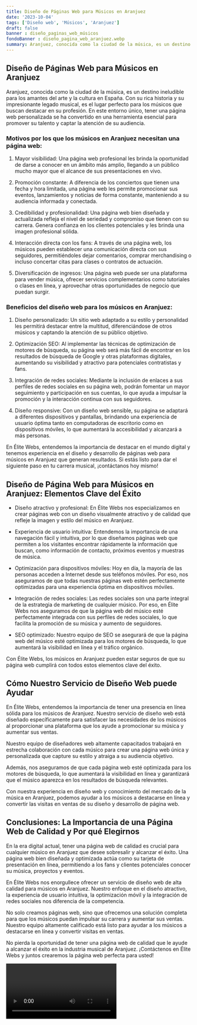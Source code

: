 ```yaml
---
title: Diseño de Páginas Web para Músicos en Aranjuez
date: '2023-10-04'
tags: ['Diseño web', 'Músicos', 'Aranjuez']
draft: false
banner : diseño_paginas_web_músicos
fondoBanner : diseño_pagina_web_aranjuez.webp
summary: Aranjuez, conocida como la ciudad de la música, es un destino ineludible para los amantes del arte y la cultura en España. Con su rica historia y su impresionante legado musical, es el lugar perfecto para los músicos que buscan destacar en su profesión. En este entorno único, tener una página web personalizada se ha convertido en una herramienta esencial para promover su talento y captar la atención de su audiencia.
---
```


## Diseño de Páginas Web para Músicos en Aranjuez

Aranjuez, conocida como la ciudad de la música, es un destino ineludible para los amantes del arte y la cultura en España. Con su rica historia y su impresionante legado musical, es el lugar perfecto para los músicos que buscan destacar en su profesión. En este entorno único, tener una página web personalizada se ha convertido en una herramienta esencial para promover su talento y captar la atención de su audiencia.

### Motivos por los que los músicos en Aranjuez necesitan una página web:

1. Mayor visibilidad: Una página web profesional les brinda la oportunidad de darse a conocer en un ámbito más amplio, llegando a un público mucho mayor que el alcance de sus presentaciones en vivo.

2. Promoción constante: A diferencia de los conciertos que tienen una fecha y hora limitada, una página web les permite promocionar sus eventos, lanzamientos y noticias de forma constante, manteniendo a su audiencia informada y conectada.

3. Credibilidad y profesionalidad: Una página web bien diseñada y actualizada refleja el nivel de seriedad y compromiso que tienen con su carrera. Genera confianza en los clientes potenciales y les brinda una imagen profesional sólida.

4. Interacción directa con los fans: A través de una página web, los músicos pueden establecer una comunicación directa con sus seguidores, permitiéndoles dejar comentarios, comprar merchandising o incluso concertar citas para clases o contratos de actuación.

5. Diversificación de ingresos: Una página web puede ser una plataforma para vender música, ofrecer servicios complementarios como tutoriales o clases en línea, y aprovechar otras oportunidades de negocio que puedan surgir.

### Beneficios del diseño web para los músicos en Aranjuez:

1. Diseño personalizado: Un sitio web adaptado a su estilo y personalidad les permitirá destacar entre la multitud, diferenciándose de otros músicos y captando la atención de su público objetivo.

2. Optimización SEO: Al implementar las técnicas de optimización de motores de búsqueda, su página web será más fácil de encontrar en los resultados de búsqueda de Google y otras plataformas digitales, aumentando su visibilidad y atractivo para potenciales contratistas y fans.

3. Integración de redes sociales: Mediante la inclusión de enlaces a sus perfiles de redes sociales en su página web, podrán fomentar un mayor seguimiento y participación en sus cuentas, lo que ayuda a impulsar la promoción y la interacción continua con sus seguidores.

4. Diseño responsive: Con un diseño web sensible, su página se adaptará a diferentes dispositivos y pantallas, brindando una experiencia de usuario óptima tanto en computadoras de escritorio como en dispositivos móviles, lo que aumentará la accesibilidad y alcanzará a más personas.

En Élite Webs, entendemos la importancia de destacar en el mundo digital y tenemos experiencia en el diseño y desarrollo de páginas web para músicos en Aranjuez que generan resultados. Si estás listo para dar el siguiente paso en tu carrera musical, ¡contáctanos hoy mismo!

<GifSeo />

<Cta />

## Diseño de Página Web para Músicos en Aranjuez: Elementos Clave del Éxito

- Diseño atractivo y profesional: En Élite Webs nos especializamos en crear páginas web con un diseño visualmente atractivo y de calidad que refleje la imagen y estilo del músico en Aranjuez.

- Experiencia de usuario intuitiva: Entendemos la importancia de una navegación fácil y intuitiva, por lo que diseñamos páginas web que permiten a los visitantes encontrar rápidamente la información que buscan, como información de contacto, próximos eventos y muestras de música.

- Optimización para dispositivos móviles: Hoy en día, la mayoría de las personas acceden a Internet desde sus teléfonos móviles. Por eso, nos aseguramos de que todas nuestras páginas web estén perfectamente optimizadas para una experiencia óptima en dispositivos móviles.

- Integración de redes sociales: Las redes sociales son una parte integral de la estrategia de marketing de cualquier músico. Por eso, en Élite Webs nos aseguramos de que la página web del músico esté perfectamente integrada con sus perfiles de redes sociales, lo que facilita la promoción de su música y aumento de seguidores.

- SEO optimizado: Nuestro equipo de SEO se asegurará de que la página web del músico esté optimizada para los motores de búsqueda, lo que aumentará la visibilidad en línea y el tráfico orgánico.

Con Élite Webs, los músicos en Aranjuez pueden estar seguros de que su página web cumplirá con todos estos elementos clave del éxito.

## Cómo Nuestro Servicio de Diseño Web puede Ayudar

En Élite Webs, entendemos la importancia de tener una presencia en línea sólida para los músicos de Aranjuez. Nuestro servicio de diseño web está diseñado específicamente para satisfacer las necesidades de los músicos al proporcionar una plataforma que los ayude a promocionar su música y aumentar sus ventas.

Nuestro equipo de diseñadores web altamente capacitados trabajará en estrecha colaboración con cada músico para crear una página web única y personalizada que capture su estilo y atraiga a su audiencia objetivo.

Además, nos aseguramos de que cada página web esté optimizada para los motores de búsqueda, lo que aumentará la visibilidad en línea y garantizará que el músico aparezca en los resultados de búsqueda relevantes.

Con nuestra experiencia en diseño web y conocimiento del mercado de la música en Aranjuez, podemos ayudar a los músicos a destacarse en línea y convertir las visitas en ventas de su diseño y desarrollo de página web.

## Conclusiones: La Importancia de una Página Web de Calidad y Por qué Elegirnos

En la era digital actual, tener una página web de calidad es crucial para cualquier músico en Aranjuez que desee sobresalir y alcanzar el éxito. Una página web bien diseñada y optimizada actúa como su tarjeta de presentación en línea, permitiendo a los fans y clientes potenciales conocer su música, proyectos y eventos.

En Élite Webs nos enorgullece ofrecer un servicio de diseño web de alta calidad para músicos en Aranjuez. Nuestro enfoque en el diseño atractivo, la experiencia de usuario intuitiva, la optimización móvil y la integración de redes sociales nos diferencia de la competencia.

No solo creamos páginas web, sino que ofrecemos una solución completa para que los músicos puedan impulsar su carrera y aumentar sus ventas. Nuestro equipo altamente calificado está listo para ayudar a los músicos a destacarse en línea y convertir visitas en ventas.

No pierda la oportunidad de tener una página web de calidad que le ayude a alcanzar el éxito en la industria musical de Aranjuez. ¡Contáctenos en Élite Webs y juntos crearemos la página web perfecta para usted!

<Video />

<CtaBot job='Músicos' city='Aranjuez'/>

<Gmaps query='Aranjuez+españa+maps' />